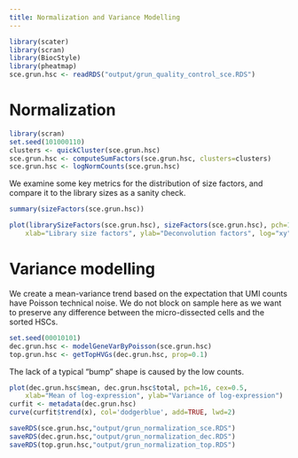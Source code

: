 ```yaml
---
title: Normalization and Variance Modelling
---
```


```r
library(scater)
library(scran)
library(BiocStyle)
library(pheatmap)
sce.grun.hsc <- readRDS("output/grun_quality_control_sce.RDS")
```

# Normalization

```r
library(scran)
set.seed(101000110)
clusters <- quickCluster(sce.grun.hsc)
sce.grun.hsc <- computeSumFactors(sce.grun.hsc, clusters=clusters)
sce.grun.hsc <- logNormCounts(sce.grun.hsc)
```

We examine some key metrics for the distribution of size factors, and compare it to the library sizes as a sanity check.

```r
summary(sizeFactors(sce.grun.hsc))
```

```r
plot(librarySizeFactors(sce.grun.hsc), sizeFactors(sce.grun.hsc), pch=16,
    xlab="Library size factors", ylab="Deconvolution factors", log="xy")
```

# Variance modelling

We create a mean-variance trend based on the expectation that UMI counts have Poisson technical noise.
We do not block on sample here as we want to preserve any difference between the micro-dissected cells and the sorted HSCs.

```r
set.seed(00010101)
dec.grun.hsc <- modelGeneVarByPoisson(sce.grun.hsc) 
top.grun.hsc <- getTopHVGs(dec.grun.hsc, prop=0.1)
```

The lack of a typical "bump" shape is caused by the low counts.

```r
plot(dec.grun.hsc$mean, dec.grun.hsc$total, pch=16, cex=0.5,
    xlab="Mean of log-expression", ylab="Variance of log-expression")
curfit <- metadata(dec.grun.hsc)
curve(curfit$trend(x), col='dodgerblue', add=TRUE, lwd=2)
```

```r
saveRDS(sce.grun.hsc,"output/grun_normalization_sce.RDS")
saveRDS(dec.grun.hsc,"output/grun_normalization_dec.RDS")
saveRDS(top.grun.hsc,"output/grun_normalization_top.RDS")
```
